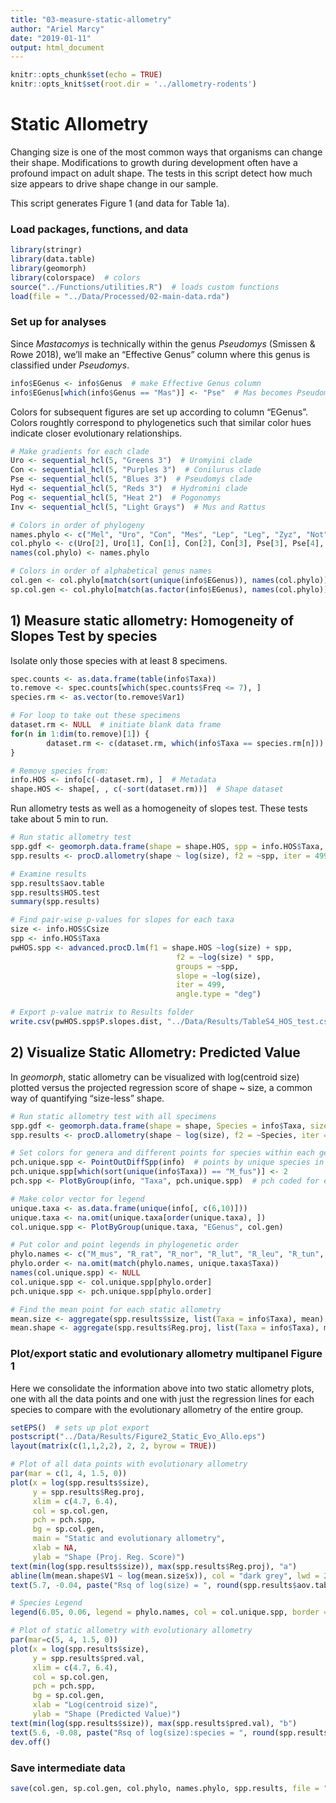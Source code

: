 ```yaml
---
title: "03-measure-static-allometry"
author: "Ariel Marcy"
date: "2019-01-11"
output: html_document
---
```


```r
knitr::opts_chunk$set(echo = TRUE)
knitr::opts_knit$set(root.dir = '../allometry-rodents')
```

# Static Allometry
Changing size is one of the most common ways that organisms can change their shape. Modifications to growth during development often have a profound impact on adult shape. The tests in this script detect how much size appears to drive shape change in our sample.

This script generates Figure 1 (and data for Table 1a). 

### Load packages, functions, and data
```r
library(stringr)
library(data.table)
library(geomorph)
library(colorspace)  # colors
source("../Functions/utilities.R")  # loads custom functions
load(file = "../Data/Processed/02-main-data.rda")
```

### Set up for analyses
Since *Mastacomys* is technically within the genus *Pseudomys* (Smissen & Rowe 2018), we'll make an "Effective Genus" column where this genus is classified under *Pseudomys*.
```r
info$EGenus <- info$Genus  # make Effective Genus column
info$EGenus[which(info$Genus == "Mas")] <- "Pse"  # Mas becomes Pseudomys
```

Colors for subsequent figures are set up according to column "EGenus". Colors roughtly correspond to phylogenetics such that similar color hues indicate closer evolutionary relationships.
```r
# Make gradients for each clade
Uro <- sequential_hcl(5, "Greens 3")  # Uromyini clade
Con <- sequential_hcl(5, "Purples 3")  # Conilurus clade
Pse <- sequential_hcl(5, "Blues 3")  # Pseudomys clade
Hyd <- sequential_hcl(5, "Reds 3")  # Hydromini clade
Pog <- sequential_hcl(5, "Heat 2")  # Pogonomys
Inv <- sequential_hcl(5, "Light Grays")  # Mus and Rattus

# Colors in order of phylogeny
names.phylo <- c("Mel", "Uro", "Con", "Mes", "Lep", "Leg", "Zyz", "Not", "Pse", "Hyd", "Xer", "Pog", "Mus", "Rat")
col.phylo <- c(Uro[2], Uro[1], Con[1], Con[2], Con[3], Pse[3], Pse[4], Pse[1], Pse[2], Hyd[2], Hyd[1], Pog[3], Inv[3], Inv[1])
names(col.phylo) <- names.phylo

# Colors in order of alphabetical genus names
col.gen <- col.phylo[match(sort(unique(info$EGenus)), names(col.phylo))]
sp.col.gen <- col.phylo[match(as.factor(info$EGenus), names(col.phylo))]  # color vector for all data
```

## 1) Measure static allometry: Homogeneity of Slopes Test by species
Isolate only those species with at least 8 specimens.
```r
spec.counts <- as.data.frame(table(info$Taxa))
to.remove <- spec.counts[which(spec.counts$Freq <= 7), ]
species.rm <- as.vector(to.remove$Var1)

# For loop to take out these specimens
dataset.rm <- NULL  # initiate blank data frame
for(n in 1:dim(to.remove)[1]) {
        dataset.rm <- c(dataset.rm, which(info$Taxa == species.rm[n]))
}

# Remove species from:
info.HOS <- info[c(-dataset.rm), ]  # Metadata
shape.HOS <- shape[, , c(-sort(dataset.rm))]  # Shape dataset
```

Run allometry tests as well as a homogeneity of slopes test. These tests take about 5 min to run. 
```r
# Run static allometry test
spp.gdf <- geomorph.data.frame(shape = shape.HOS, spp = info.HOS$Taxa, size = info.HOS$Csize)
spp.results <- procD.allometry(shape ~ log(size), f2 = ~spp, iter = 499, data = spp.gdf)

# Examine results
spp.results$aov.table
spp.results$HOS.test
summary(spp.results)

# Find pair-wise p-values for slopes for each taxa
size <- info.HOS$Csize
spp <- info.HOS$Taxa
pwHOS.spp <- advanced.procD.lm(f1 = shape.HOS ~log(size) + spp, 
                                     f2 = ~log(size) * spp, 
                                     groups = ~spp,  
                                     slope = ~log(size),
                                     iter = 499,
                                     angle.type = "deg")

# Export p-value matrix to Results folder
write.csv(pwHOS.spp$P.slopes.dist, "../Data/Results/TableS4_HOS_test.csv")
```

## 2) Visualize Static Allometry: Predicted Value
In _geomorph_, static allometry can be visualized with log(centroid size) plotted versus the projected regression score of shape ~ size, a common way of quantifying "size-less" shape.
```r
# Run static allometry test with all specimens
spp.gdf <- geomorph.data.frame(shape = shape, Species = info$Taxa, size = info$Csize)
spp.results <- procD.allometry(shape ~ log(size), f2 = ~Species, iter = 499, data = spp.gdf)

# Set colors for genera and different points for species within each genus
pch.unique.spp <- PointOutDiffSpp(info)  # points by unique species in a genus for legend
pch.unique.spp[which(sort(unique(info$Taxa)) == "M_fus")] <- 2
pch.spp <- PlotByGroup(info, "Taxa", pch.unique.spp)  # pch coded for each individual

# Make color vector for legend
unique.taxa <- as.data.frame(unique(info[, c(6,10)]))
unique.taxa <- na.omit(unique.taxa[order(unique.taxa), ])
col.unique.spp <- PlotByGroup(unique.taxa, "EGenus", col.gen)

# Put color and point legends in phylogenetic order
phylo.names <- c("M_mus", "R_rat", "R_nor", "R_lut", "R_leu", "R_tun", "R_vil", "R_sor", "R_fus", "P_mol", "X_myo", "H_chr", "N_cer", "N_fus", "N_mit", "N_ale", "P_pat", "P_gra", "P_ora", "P_sho", "P_des", "P_apo", "P_aus", "P_hig", "P_her", "P_nov", "P_del", "M_fus", "Z_arg", "L_for", "U_cau", "M_cer", "M_cap", "M_bur", "L_con", "M_gou", "C_pen")
phylo.order <- na.omit(match(phylo.names, unique.taxa$Taxa))
names(col.unique.spp) <- NULL
col.unique.spp <- col.unique.spp[phylo.order]
pch.unique.spp <- pch.unique.spp[phylo.order]

# Find the mean point for each static allometry
mean.size <- aggregate(spp.results$size, list(Taxa = info$Taxa), mean)
mean.shape <- aggregate(spp.results$Reg.proj, list(Taxa = info$Taxa), mean)
```

### Plot/export static and evolutionary allometry multipanel Figure 1
Here we consolidate the information above into two static allometry plots, one with all the data points and one with just the regression lines for each species to compare with the evolutionary allometry of the entire group. 
```r
setEPS()  # sets up plot export
postscript("../Data/Results/Figure2_Static_Evo_Allo.eps")
layout(matrix(c(1,1,2,2), 2, 2, byrow = TRUE))

# Plot of all data points with evolutionary allometry
par(mar = c(1, 4, 1.5, 0))
plot(x = log(spp.results$size),
     y = spp.results$Reg.proj,
     xlim = c(4.7, 6.4),
     col = sp.col.gen, 
     pch = pch.spp,
     bg = sp.col.gen,
     main = "Static and evolutionary allometry",
     xlab = NA,
     ylab = "Shape (Proj. Reg. Score)")
text(min(log(spp.results$size)), max(spp.results$Reg.proj), "a")
abline(lm(mean.shape$V1 ~ log(mean.size$x)), col = "dark grey", lwd = 2)  # plots evolutionary allometry
text(5.7, -0.04, paste("Rsq of log(size) = ", round(spp.results$aov.table$Rsq[1], 2)), cex = 1.1, col = "dark grey")

# Species Legend
legend(6.05, 0.06, legend = phylo.names, col = col.unique.spp, border = NULL, pch = pch.unique.spp, pt.bg = col.unique.spp, cex = 0.97, pt.cex = 1, ncol = 2, bg = "white")

# Plot of static allometry with evolutionary allometry
par(mar=c(5, 4, 1.5, 0))
plot(x = log(spp.results$size),
     y = spp.results$pred.val,
     xlim = c(4.7, 6.4),
     col = sp.col.gen, 
     pch = pch.spp,
     bg = sp.col.gen,
     xlab = "Log(centroid size)",
     ylab = "Shape (Predicted Value)")
text(min(log(spp.results$size)), max(spp.results$pred.val), "b")
text(5.6, -0.08, paste("Rsq of log(size):species = ", round(spp.results$aov.table$Rsq[3], 2)), cex = 1.1, col = "dark grey")
dev.off()
```

### Save intermediate data
```r
save(col.gen, sp.col.gen, col.phylo, names.phylo, spp.results, file = "../Data/Processed/03-color-data.rda")
```